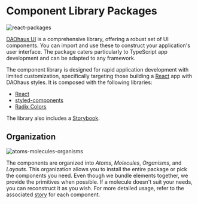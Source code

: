 # Component Library Packages

![react-packages](https://github.com/HausDAO/monorepo/assets/522182/87703936-2034-4bee-8084-a15030b2085c)

[DAOhaus UI](https://www.npmjs.com/package/@daohaus/ui) is a comprehensive library, offering a robust set of UI components. You can import and use these to construct your application's user interface. The package caters particularly to TypeScript app development and can be adapted to any framework.

The component library is designed for rapid application development with limited customization, specifically targeting those building a [React](https://reactjs.org/) app with DAOhaus styles. It is composed with the following libraries:

- [React](https://reactjs.org/)
- [styled-components](https://styled-components.com/)
- [Radix Colors](https://www.radix-ui.com/colors)

The library also includes a [Storybook](https://storybook.daohaus.fun/).

## Organization

![atoms-molecules-organisms](https://github.com/HausDAO/monorepo/assets/522182/0e7db751-c751-431d-b7b0-53f5193d4e35)

The components are organized into _Atoms_, _Molecules_, _Organisms_, and _Layouts_. This organization allows you to install the entire package or pick the components you need. Even though we bundle elements together, we provide the primitives when possible. If a molecule doesn't suit your needs, you can reconstruct it as you wish. For more detailed usage, refer to the associated [story](https://storybook.daohaus.fun/) for each component.
